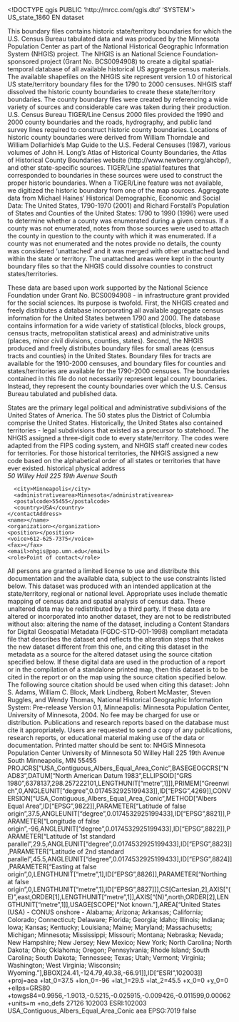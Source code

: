 <!DOCTYPE qgis PUBLIC 'http://mrcc.com/qgis.dtd' 'SYSTEM'>
<qgis version="3.42.3-Münster">
  <identifier>US_state_1860</identifier>
  <parentidentifier></parentidentifier>
  <language>EN</language>
  <type>dataset</type>
  <title>US_state_1860</title>
  <abstract>This boundary files contains historic state/territory boundaries for which the U.S. Census Bureau tabulated data and was produced by the Minnesota Population Center as part of the National Historical Geographic Information System (NHGIS) project. The NHGIS is an National Science Foundation-sponsored project (Grant No. BCS0094908) to create a digital spatial-temporal database of all available historical US aggregate census materials. The available shapefiles on the NHGIS site represent version 1.0 of historical US state/territory boundary files for the 1790 to 2000 censuses. NHGIS staff dissolved the historic county boundaries to create these state/territory boundaries. The county boundary files were created by referencing a wide variety of sources and considerable care was taken during their production. U.S. Census Bureau TIGER/Line Census 2000 files provided the 1990 and 2000 county boundaries and the roads, hydrography, and public land survey lines required to construct historic county boundaries. Locations of historic county boundaries were derived from William Thorndale and William Dollarhide's Map Guide to the U.S. Federal Censuses (1987), various volumes of John H. Long's Atlas of Historical County Boundaries, the Atlas of Historical County Boundaries website (http://www.newberry.org/ahcbp/), and other state-specific sources. TIGER/Line spatial features that corresponded to boundaries in these sources were used to construct the proper historic boundaries. When a TIGER/Line feature was not available, we digitized the historic boundary from one of the map sources. Aggregate data from Michael Haines' Historical Demographic, Economic and Social Data: The United States, 1790-1970 (2001) and Richard Forstall's Population of States and Counties of the United States: 1790 to 1990 (1996) were used to determine whether a county was enumerated during a given census. If a county was not enumerated, notes from those sources were used to attach the county in question to the county with which it was enumerated. If a county was not enumerated and the notes provide no details, the county was considered 'unattached' and it was merged with other unattached land within the state or territory. The unattached areas were kept in the county boundary files so that the NHGIS could dissolve counties to construct states/territories.

These data are based upon work supported by the National Science Foundation under Grant No. BCS0094908 - in infrastructure grant provided for the social sciences. Its purpose is twofold. First, the NHGIS created and freely distributes a database incorporating all available aggregate census information for the United States between 1790 and 2000. The database contains information for a wide variety of statistical (blocks, block groups, census tracts, metropolitan statistical areas) and administrative units (places, minor civil divisions, counties, states). Second, the NHGIS produced and freely distributes boundary files for small areas (census tracts and counties) in the United States. Boundary files for tracts are available for the 1910-2000 censuses, and boundary files for counties and states/territories are available for the 1790-2000 censuses. The boundaries contained in this file do not necessarily represent legal county boundaries. Instead, they represent the county boundaries over which the U.S. Census Bureau tabulated and published data.

States are the primary legal political and administrative subdivisions of the United States of America. The 50 states plus the District of Columbia comprise the United States. Historically, the United States also contained territories - legal subdivisions that existed as a precursor to statehood. The NHGIS assigned a three-digit code to every state/territory. The codes were adapted from the FIPS coding system, and NHGIS staff created new codes for territories. For those historical territories, the NHGIS assigned a new code based on the alphabetical order of all states or territories that have ever existed.</abstract>
  <keywords vocabulary="gmd:topicCategory">
    <keyword>historical</keyword>
  </keywords>
  <contact>
    <contactAddress>
      <type>physical address</type>
      <address>50 Willey Hall
225 19th Avenue South</address>
      <city>Minneapolis</city>
      <administrativearea>Minnesota</administrativearea>
      <postalcode>55455</postalcode>
      <country>USA</country>
    </contactAddress>
    <name></name>
    <organization></organization>
    <position></position>
    <voice>612-625-7375</voice>
    <fax></fax>
    <email>nhgis@pop.umn.edu</email>
    <role>Point of contact</role>
  </contact>
  <links>
    <link name="Shapefile" format="" size="" type="Local Area Network" url="file://\\thalia.socsci.umn.edu\popgis\labpcs\conflation\shapefiles\packing\gisjoin_gisjoin2_feature_class\state\us_state_1860\US_state_1860.shp" description="" mimeType=""/>
  </links>
  <dates/>
  <fees></fees>
  <constraints type="Access">All persons are granted a limited license to use and distribute this documentation and the available data, subject to the use constraints listed below.</constraints>
  <rights>This dataset was produced with an intended application at the state/territory, regional or national level. Appropriate uses include thematic mapping of census data and spatial analysis of census data. These unaltered data may be redistributed by a third party. If these data are altered or incorporated into another dataset, they are not to be redistributed without also: altering the name of the dataset, including a Content Standars for Digital Geospatial Metadata (FGDC-STD-001-1998) compliant metadata file that describes the dataset and reflects the alteration steps that makes the new dataset different from this one, and citing this dataset in the metadata as a source for the altered dataset using the source citation specified below. If these digital data are used in the production of a report or in the compilation of a standalone printed map, then this dataset is to be cited in the report or on the map using the source citation specified below. The following source citation should be used when citing this dataset: John S. Adams, William C. Block, Mark Lindberg, Robert McMaster, Steven Ruggles, and Wendy Thomas, National Historical Geographic Information System: Pre-release Version 0.1, Minneapolis: Minnesota Population Center, University of Minnesota, 2004. No fee may be charged for use or distribution. Publications and research reports based on the database must cite it appropriately. Users are requested to send a copy of any publications, research reports, or educational material making use of the data or documentation. Printed matter should be sent to: NHGIS Minnesota Population Center University of Minnesota 50 Willey Hall 225 19th Avenue South Minneapolis, MN 55455</rights>
  <encoding></encoding>
  <crs>
    <spatialrefsys nativeFormat="Wkt">
      <wkt>PROJCRS["USA_Contiguous_Albers_Equal_Area_Conic",BASEGEOGCRS["NAD83",DATUM["North American Datum 1983",ELLIPSOID["GRS 1980",6378137,298.257222101,LENGTHUNIT["metre",1]]],PRIMEM["Greenwich",0,ANGLEUNIT["degree",0.0174532925199433]],ID["EPSG",4269]],CONVERSION["USA_Contiguous_Albers_Equal_Area_Conic",METHOD["Albers Equal Area",ID["EPSG",9822]],PARAMETER["Latitude of false origin",37.5,ANGLEUNIT["degree",0.0174532925199433],ID["EPSG",8821]],PARAMETER["Longitude of false origin",-96,ANGLEUNIT["degree",0.0174532925199433],ID["EPSG",8822]],PARAMETER["Latitude of 1st standard parallel",29.5,ANGLEUNIT["degree",0.0174532925199433],ID["EPSG",8823]],PARAMETER["Latitude of 2nd standard parallel",45.5,ANGLEUNIT["degree",0.0174532925199433],ID["EPSG",8824]],PARAMETER["Easting at false origin",0,LENGTHUNIT["metre",1],ID["EPSG",8826]],PARAMETER["Northing at false origin",0,LENGTHUNIT["metre",1],ID["EPSG",8827]]],CS[Cartesian,2],AXIS["(E)",east,ORDER[1],LENGTHUNIT["metre",1]],AXIS["(N)",north,ORDER[2],LENGTHUNIT["metre",1]],USAGE[SCOPE["Not known."],AREA["United States (USA) - CONUS onshore - Alabama; Arizona; Arkansas; California; Colorado; Connecticut; Delaware; Florida; Georgia; Idaho; Illinois; Indiana; Iowa; Kansas; Kentucky; Louisiana; Maine; Maryland; Massachusetts; Michigan; Minnesota; Mississippi; Missouri; Montana; Nebraska; Nevada; New Hampshire; New Jersey; New Mexico; New York; North Carolina; North Dakota; Ohio; Oklahoma; Oregon; Pennsylvania; Rhode Island; South Carolina; South Dakota; Tennessee; Texas; Utah; Vermont; Virginia; Washington; West Virginia; Wisconsin; Wyoming."],BBOX[24.41,-124.79,49.38,-66.91]],ID["ESRI",102003]]</wkt>
      <proj4>+proj=aea +lat_0=37.5 +lon_0=-96 +lat_1=29.5 +lat_2=45.5 +x_0=0 +y_0=0 +ellps=GRS80 +towgs84=0.9956,-1.9013,-0.5215,-0.025915,-0.009426,-0.011599,0.00062 +units=m +no_defs</proj4>
      <srsid>27126</srsid>
      <srid>102003</srid>
      <authid>ESRI:102003</authid>
      <description>USA_Contiguous_Albers_Equal_Area_Conic</description>
      <projectionacronym>aea</projectionacronym>
      <ellipsoidacronym>EPSG:7019</ellipsoidacronym>
      <geographicflag>false</geographicflag>
    </spatialrefsys>
  </crs>
  <extent>
    <spatial crs="ESRI:102003" maxy="1565781.65940000000409782" minz="0" minx="-2356113.74319999990984797" miny="-1337508.07730000000447035" maxx="2258224.7963999998755753" maxz="0" dimensions="2"/>
    <temporal>
      <period>
        <start></start>
        <end></end>
      </period>
    </temporal>
  </extent>
</qgis>
